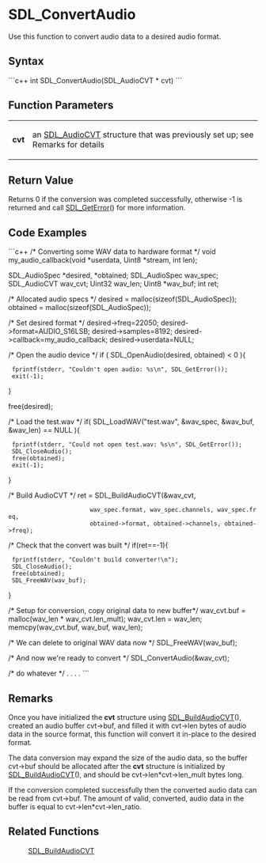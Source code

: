 <!-- pragma section-numbers off -->
<!-- pragma disable-camelcase -->

= SDL_ConvertAudio =
Use this function to convert audio data to a desired audio format.


== Syntax ==
```c++
int SDL_ConvertAudio(SDL_AudioCVT * cvt)
```

== Function Parameters ==
{|
|'''cvt'''
|an [[SDL_AudioCVT]] structure that was previously set up; see Remarks for details
|}

== Return Value ==

Returns 0 if the conversion was completed successfully, otherwise -1 is returned and call [[SDL_GetError]]() for more information.

== Code Examples ==
```c++
/* Converting some WAV data to hardware format */
void my_audio_callback(void *userdata, Uint8 *stream, int len);

SDL_AudioSpec *desired, *obtained;
SDL_AudioSpec wav_spec;
SDL_AudioCVT  wav_cvt;
Uint32 wav_len;
Uint8 *wav_buf;
int ret;

/* Allocated audio specs */
desired = malloc(sizeof(SDL_AudioSpec));
obtained = malloc(sizeof(SDL_AudioSpec));

/* Set desired format */
desired->freq=22050;
desired->format=AUDIO_S16LSB;
desired->samples=8192;
desired->callback=my_audio_callback;
desired->userdata=NULL;

/* Open the audio device */
if ( SDL_OpenAudio(desired, obtained) < 0 ){
  fprintf(stderr, "Couldn't open audio: %s\n", SDL_GetError());
  exit(-1);
}
        
free(desired);

/* Load the test.wav */
if( SDL_LoadWAV("test.wav", &wav_spec, &wav_buf, &wav_len) == NULL ){
  fprintf(stderr, "Could not open test.wav: %s\n", SDL_GetError());
  SDL_CloseAudio();
  free(obtained);
  exit(-1);
}
                                            
/* Build AudioCVT */
ret = SDL_BuildAudioCVT(&wav_cvt,
                        wav_spec.format, wav_spec.channels, wav_spec.freq,
                        obtained->format, obtained->channels, obtained->freq);

/* Check that the convert was built */
if(ret==-1){
  fprintf(stderr, "Couldn't build converter!\n");
  SDL_CloseAudio();
  free(obtained);
  SDL_FreeWAV(wav_buf);
}

/* Setup for conversion, copy original data to new buffer*/
wav_cvt.buf = malloc(wav_len * wav_cvt.len_mult);
wav_cvt.len = wav_len;
memcpy(wav_cvt.buf, wav_buf, wav_len);

/* We can delete to original WAV data now */
SDL_FreeWAV(wav_buf);

/* And now we're ready to convert */
SDL_ConvertAudio(&wav_cvt);

/* do whatever */
.
.
.
.
```

== Remarks ==
Once you have initialized the '''cvt''' structure using [[SDL_BuildAudioCVT]](), created an audio buffer cvt->buf, and filled it with cvt->len bytes of audio data in the source format, this function will convert it in-place to the desired format.

The data conversion may expand the size of the audio data, so the buffer cvt->buf should be allocated after the '''cvt''' structure is initialized by [[SDL_BuildAudioCVT]](), and should be cvt->len*cvt->len_mult bytes long.

If the conversion completed successfully then the converted audio data can be read from cvt->buf. The amount of valid, converted, audio data in the buffer is equal to cvt->len*cvt->len_ratio. 
 
== Related Functions ==
:[[SDL_BuildAudioCVT]]
